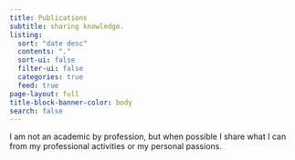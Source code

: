```yaml
---
title: Publications
subtitle: sharing knowledge.
listing:
  sort: "date desc"
  contents: "."
  sort-ui: false
  filter-ui: false
  categories: true
  feed: true
page-layout: full
title-block-banner-color: body
search: false
---
```


I am not an academic by profession, but when possible I share what I can from my professional
activities or my personal passions.

